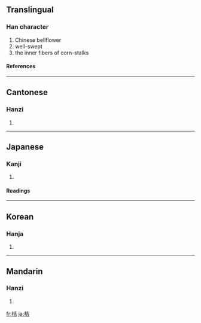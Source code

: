 ==Translingual==
===Han character===
{{Han char|rn=75|rad=木|as=06|sn=10|four=4496<sub>1</sub>|canj=木土口 (DGR)}}
# Chinese bellflower
# well-swept
# the inner fibers of corn-stalks
====References====
{{Han ref|kx=0526.080|dkj=14777|dj=0915.030|hdz=21194.030|uh=6854|ud=26708|bh=AEDC|bd=44764}}

----
==Cantonese==
===Hanzi===
{{yue-hanzi|jyut=|y=aat1, gat1}}
# {{defn|Cantonese}}

----
==Japanese==
===Kanji===
{{ja-kanji|grade=|rs=木06}}
# {{defn|Japanese}} 
====Readings====
{{ja-readings|on=[[きつ]] (kitsu), [[けつ]] (ketsu)|kun=[[はねつるべ]] (hanetsurube)}}

----
==Korean==
===Hanja===
{{ko-hanja|hangeul=길|eumhun=|rv=gil|mr=kil|y=kil}}
# {{defn|Korean}}

----
==Mandarin==
===Hanzi===
{{cmn-hanzi|pin=[[jié]] ([[jie2]])|wg=chieh<sup>2</sup>}}
# {{defn|Mandarin}}

[[fr:桔]]
[[ja:桔]]
